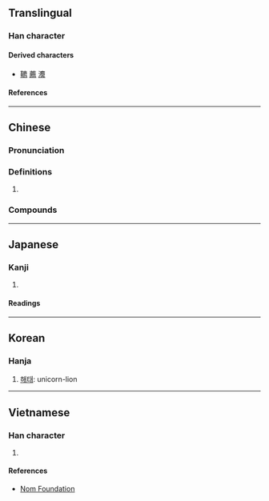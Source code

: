 {{character info}}
==Translingual==

===Han character===
{{Han char|rn=53|rad=广|as=10|sn=13|four=00227|canj=IXF|ids=⿸⿸广⿻コ⿰丨丨⿹⿺㇉一灬}}

====Derived characters====
* [[韀]] [[薦]] [[灋]]

====References====
{{Han ref|kx=0349.201|dkj=09433|hdz=20896.020|uh=5ECC}}

----

==Chinese==
{{zh-forms|alt=𢊁}}

===Pronunciation===
{{zh-pron
|m=zhì
|c=zaai6,zi6
|mc=y
|oc=y
|cat=
}}

===Definitions===
{{zh-hanzi}}

# {{n-g|Used in {{l|zh|解廌}}.}}

===Compounds===
{{zh-der|廌史|解廌|獬廌}}

----

==Japanese==

===Kanji===
{{ja-kanji|grade=|rs=广10}}

# {{rfdef|ja|sort=广10}}

====Readings====
{{ja-readings
|on=ち
}}

----

==Korean==

===Hanja===
{{ko-hanja|hangeul=[[치]]|eumhun=|rv=chi|mr=ch'i|y=chi}}

# [[해태]]: unicorn-lion

----

==Vietnamese==

===Han character===
{{vi-readings|rs=广10|reading=trãi}}

# {{rfdef|vi|sort=广10}}

====References====
* [http://nomfoundation.org/common/nom_details.php?codepoint=5ecc Nom Foundation]